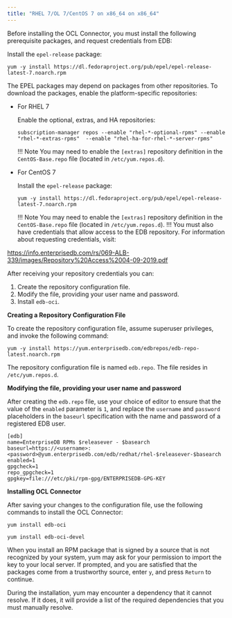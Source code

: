 ```yaml
---
title: "RHEL 7/OL 7/CentOS 7 on x86_64 on x86_64"
---
```



Before installing the OCL Connector, you must install the following prerequisite packages, and request credentials from EDB:

Install the `epel-release` package:

```text
yum -y install https://dl.fedoraproject.org/pub/epel/epel-release-latest-7.noarch.rpm
```
The EPEL packages may depend on packages from other repositories. To download the packages, enable the platform-specific repositories:

- For RHEL 7

  Enable the optional, extras, and HA repositories:

  ```text
  subscription-manager repos --enable "rhel-*-optional-rpms" --enable "rhel-*-extras-rpms"  --enable "rhel-ha-for-rhel-*-server-rpms"
  ```
  !!! Note
      You may need to enable the `[extras]` repository definition in the `CentOS-Base.repo` file (located in `/etc/yum.repos.d`).

- For CentOS 7

  Install the `epel-release` package:

  ```text
  yum -y install https://dl.fedoraproject.org/pub/epel/epel-release-latest-7.noarch.rpm
  ```

  !!! Note
      You may need to enable the `[extras]` repository definition in the `CentOS-Base.repo` file (located in `/etc/yum.repos.d`).
  !!!
You must also have credentials that allow access to the EDB repository. For information about requesting credentials, visit:

 <https://info.enterprisedb.com/rs/069-ALB-339/images/Repository%20Access%2004-09-2019.pdf>

After receiving your repository credentials you can:

1.  Create the repository configuration file.
2.  Modify the file, providing your user name and password.
3.  Install `edb-oci`.

**Creating a Repository Configuration File**

To create the repository configuration file, assume superuser privileges, and invoke the following command:

 ```text
 yum -y install https://yum.enterprisedb.com/edbrepos/edb-repo-latest.noarch.rpm
 ```

The repository configuration file is named `edb.repo`. The file resides in `/etc/yum.repos.d`.

**Modifying the file, providing your user name and password**

After creating the `edb.repo` file, use your choice of editor to ensure that the value of the `enabled` parameter is `1`, and replace the `username` and `password` placeholders in the `baseurl` specification with the name and password of a registered EDB user.

```text
[edb]
name=EnterpriseDB RPMs $releasever - $basearch
baseurl=https://<username>:<password>@yum.enterprisedb.com/edb/redhat/rhel-$releasever-$basearch
enabled=1
gpgcheck=1
repo_gpgcheck=1
gpgkey=file:///etc/pki/rpm-gpg/ENTERPRISEDB-GPG-KEY
```

**Installing OCL Connector**

After saving your changes to the configuration file, use the following commands to install the OCL Connector:

```
yum install edb-oci

yum install edb-oci-devel
```

When you install an RPM package that is signed by a source that is not recognized by your system, yum may ask for your permission to import the key to your local server. If prompted, and you are satisfied that the packages come from a trustworthy source, enter `y`, and press `Return` to continue.

During the installation, yum may encounter a dependency that it cannot resolve. If it does, it will provide a list of the required dependencies that you must manually resolve.

